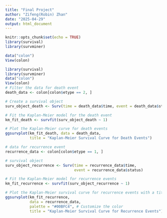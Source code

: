 ```yaml
---
title: "Final Project"
author: "Zifeng(Robin) Zhan"
date: "2025-04-29"
output: html_document
---
```


```r
knitr::opts_chunk$set(echo = TRUE)
library(survival)
library(survminer)
```

```r
data("colon")
View(colon)
```

```r
library(survival)
library(survminer)
data("colon")
View(colon)
# Filter the data for death event
death_data <- colon[colon$etype == 2, ]

# Create a survival object
surv_object_death <- Surv(time = death_data$time, event = death_data$status)

# Fit the Kaplan-Meier model for the death event
km_fit_death <- survfit(surv_object_death ~ 1)

# Plot the Kaplan-Meier curve for death events
ggsurvplot(km_fit_death, data = death_data, 
           title = "Kaplan-Meier Survival Curve for Death Events")


```
```r
# data for recurrence event
recurrence_data <- colon[colon$etype == 1, ]

# survival object
surv_object_recurrence <- Surv(time = recurrence_data$time, 
                               event = recurrence_data$status)

# Fit the Kaplan-Meier model for recurrence events
km_fit_recurrence <- survfit(surv_object_recurrence ~ 1)

# Plot the Kaplan-Meier survival curve for recurrence events with a title
ggsurvplot(km_fit_recurrence, 
           data = recurrence_data, 
           palette = "#00BFC4", # Customize the color
           title = "Kaplan-Meier Survival Curve for Recurrence Events")

```




